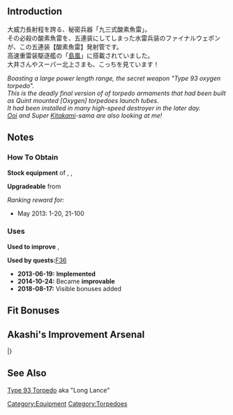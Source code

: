 {{EquipmentInfo|58}}

==Introduction==
大威力長射程を誇る、秘密兵器「九三式酸素魚雷」。<br>
その必殺の酸素魚雷を、五連装にしてしまった水雷兵装のファイナルウェポンが、この五連装【酸素魚雷】発射管です。<br>
高速重雷装駆逐艦の「[[Shimakaze|島風]]」に搭載されていました。<br>
大井さんやスーパー北上さまも、こっちを見ています！

''Boasting a large power length range, the secret weapon "Type 93 oxygen torpedo".''<br/>
''This is the deadly final version of of torpedo armaments that had been built as Quint mounted [Oxygen] torpedoes launch tubes.''<br/>
''It had been installed in many high-speed destroyer in the later day.''<br/>
''[[Ooi]] and Super [[Kitakami]]-sama are also looking at me!''

==Notes==
<div class="mw-collapsible"><h3>How To Obtain</h3>
<div class="mw-collapsible-content">
'''Stock equipment''' of {{Ship/Link|Kiso Kai Ni}}, {{Ship/Link|Kitakami Kai Ni}}, {{Ship/Link|Ooi Kai Ni}}

'''Upgradeable''' from {{Equipment/Link|61cm Quadruple (Oxygen) Torpedo Mount}}

''Ranking reward for:''
* May 2013: 1-20, 21-100

</div></div>

<div class="mw-collapsible"><h3>Uses</h3>
<div class="mw-collapsible-content">
'''Used to improve''' {{Equipment/Link|61cm Quintuple (Oxygen) Torpedo Mount}}, {{Equipment/Link|Prototype 61cm Sextuple (Oxygen) Torpedo Mount}}

'''Used by quests: '''[[Quests#F36|F36]]

</div></div>

<div class="mw-collapsible><h3>Updates History</h3>
<div class="mw-collapsible-content>
* '''2013-06-19:''' '''Implemented'''
* '''2014-10-24:''' Became '''improvable'''
* '''2018-08-17:''' Visible bonuses added
</div></div>

==Fit Bonuses==
{{:61cm Quintuple (Oxygen) Torpedo Mount/Bonuses}}

==Akashi's Improvement Arsenal==
{{AkashiWorkshop}}
{{AkashiWorkshopLine
|Name={{PAGENAME}}
|ItemType=TorpedoWeapon
|Fuel=100
|Ammo=150
|Steel=90
|Baux=30
|Mats0-5=3/4
|Mats6-9=5/9
|Mats10=-
|Screws0-5=3/5
|Screws6-9=3/7
|Screws10=-
|EquipConsume0-5=-
|EquipConsume6-9=1x{{TorpedoWeapon|61cm Quint (Oxygen) Torpedo Mount}}
|EquipConsume10=-
|Wed=S
|Thu=S
|2ndShip=[[Shimakaze]]
}}
|}

==See Also==
[http://en.wikipedia.org/wiki/Type_93_torpedo Type 93 Torpedo] aka "Long Lance"
{{Equipmentlist}}
[[Category:Equipment]]
[[Category:Torpedoes]]